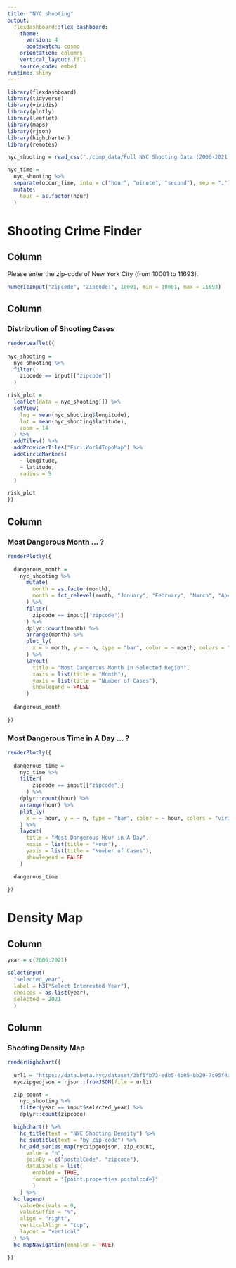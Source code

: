 ```yaml
---
title: "NYC shooting"
output: 
  flexdashboard::flex_dashboard:
    theme:
      version: 4 
      bootswatch: cosmo
    orientation: columns
    vertical_layout: fill
    source_code: embed
runtime: shiny
---
```


```r
library(flexdashboard)
library(tidyverse)
library(viridis)
library(plotly)
library(leaflet)
library(maps)
library(rjson)
library(highcharter)
library(remotes)
```

```r
nyc_shooting = read_csv("./comp_data/Full NYC Shooting Data (2006-2021).csv")

nyc_time = 
  nyc_shooting %>% 
  separate(occur_time, into = c("hour", "minute", "second"), sep = ":") %>% 
  mutate(
    hour = as.factor(hour)
  )
```

Shooting Crime Finder
=====================================

Column {.sidebar}
-----------------------------------------------------------------------
Please enter the zip-code of New York City (from 10001 to 11693).

```r
numericInput("zipcode", "Zipcode:", 10001, min = 10001, max = 11693)
```

Column {data-width=600}
-----------------------------------------------------------------------

### Distribution of Shooting Cases

```r
renderLeaflet({
  
nyc_shooting = 
  nyc_shooting %>% 
  filter(
    zipcode == input[["zipcode"]]
  ) 

risk_plot = 
  leaflet(data = nyc_shooting[]) %>% 
  setView(
    lng = mean(nyc_shooting$longitude),
    lat = mean(nyc_shooting$latitude), 
    zoom = 14
  ) %>% 
  addTiles() %>%
  addProviderTiles("Esri.WorldTopoMap") %>% 
  addCircleMarkers(
    ~ longitude,
    ~ latitude,
    radius = 5
  )

risk_plot
})
```

Column {data-width=400}
-----------------------------------------------------------------------

### Most Dangerous Month ... ?

```r
renderPlotly({
  
  dangerous_month = 
    nyc_shooting %>% 
      mutate(
        month = as.factor(month),
        month = fct_relevel(month, "January", "February", "March", "April", "May", "June", "July", "August", "September", "October", "November", "December")
      ) %>% 
      filter(
        zipcode == input[["zipcode"]]
      ) %>% 
      dplyr::count(month) %>% 
      arrange(month) %>% 
      plot_ly(
        x = ~ month, y = ~ n, type = "bar", color = ~ month, colors = "viridis"
      ) %>% 
      layout(
        title = "Most Dangerous Month in Selected Region", 
        xaxis = list(title = "Month"), 
        yaxis = list(title = "Number of Cases"),
        showlegend = FALSE
      )
  
  dangerous_month
  
})
```

### Most Dangerous Time in A Day ... ?

```r
renderPlotly({
  
  dangerous_time = 
    nyc_time %>% 
    filter(
        zipcode == input[["zipcode"]]
      ) %>% 
    dplyr::count(hour) %>% 
    arrange(hour) %>% 
    plot_ly(
      x = ~ hour, y = ~ n, type = "bar", color = ~ hour, colors = "viridis"
    ) %>% 
    layout(
      title = "Most Dangerous Hour in A Day", 
      xaxis = list(title = "Hour"), 
      yaxis = list(title = "Number of Cases"),
      showlegend = FALSE
    )

  dangerous_time
  
})
```


Density Map
===================================== 

Column {.sidebar}
-----------------------------------------------------------------------
```r
year = c(2006:2021)

selectInput(
  "selected_year",
  label = h3("Select Interested Year"),  
  choices = as.list(year),
  selected = 2021
  )
```

Column
-----------------------------------------------------------------------

### Shooting Density Map

```r
renderHighchart({
  
  url1 = "https://data.beta.nyc/dataset/3bf5fb73-edb5-4b05-bb29-7c95f4a727fc/resource/6df127b1-6d04-4bb7-b983-07402a2c3f90/download/f4129d9aa6dd4281bc98d0f701629b76nyczipcodetabulationareas.geojson"
  nyczipgeojson = rjson::fromJSON(file = url1)

  zip_count = 
    nyc_shooting %>% 
    filter(year == input$selected_year) %>% 
    dplyr::count(zipcode)

  highchart() %>%
    hc_title(text = "NYC Shooting Density") %>%
    hc_subtitle(text = "by Zip-code") %>% 
    hc_add_series_map(nyczipgeojson, zip_count, 
      value = "n", 
      joinBy = c("postalCode", "zipcode"),
      dataLabels = list(
        enabled = TRUE,
        format = "{point.properties.postalcode}"
        )
    ) %>% 
  hc_legend(
    valueDecimals = 0, 
    valueSuffix = "%",
    align = "right",
    verticalAlign = "top",
    layout = "vertical"
  ) %>%
  hc_mapNavigation(enabled = TRUE)

})
```

